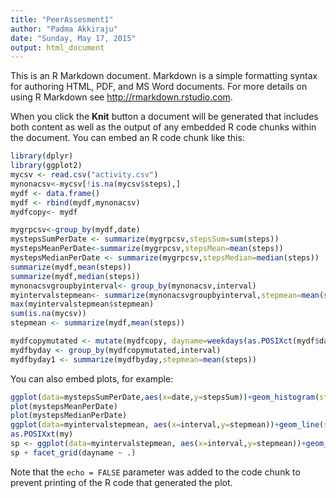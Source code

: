 ```yaml
---
title: "PeerAssesment1"
author: "Padma Akkiraju"
date: "Sunday, May 17, 2015"
output: html_document
---
```


This is an R Markdown document. Markdown is a simple formatting syntax for authoring HTML, PDF, and MS Word documents. For more details on using R Markdown see <http://rmarkdown.rstudio.com>.

When you click the **Knit** button a document will be generated that includes both content as well as the output of any embedded R code chunks within the document. You can embed an R code chunk like this:

```r
library(dplyr)
library(ggplot2)
mycsv <- read.csv("activity.csv")
mynonacsv<-mycsv[!is.na(mycsv$steps),]
mydf <- data.frame()
mydf <- rbind(mydf,mynonacsv)
mydfcopy<- mydf

mygrpcsv<-group_by(mydf,date)
mystepsSumPerDate <- summarize(mygrpcsv,stepsSum=sum(steps))
mystepsMeanPerDate<-summarize(mygrpcsv,stepsMean=mean(steps))
mystepsMedianPerDate <- summarize(mygrpcsv,stepsMedian=median(steps))
summarize(mydf,mean(steps))
summarize(mydf,median(steps))
mynonacsvgroupbyinterval<- group_by(mynonacsv,interval)
myintervalstepmean<- summarize(mynonacsvgroupbyinterval,stepmean=mean(steps))
max(myintervalstepmean$stepmean)
sum(is.na(mycsv))
stepmean <- summarize(mydf,mean(steps))

mydfcopymutated <- mutate(mydfcopy, dayname=weekdays(as.POSIXct(mydf$date)))
mydfbyday <- group_by(mydfcopymutated,interval)
mydfbyday1 <- summarize(mydfbyday,stepmean=mean(steps))
```

You can also embed plots, for example:

```r
ggplot(data=mystepsSumPerDate,aes(x=date,y=stepsSum))+geom_histogram(stat="identity",colour="green")
plot(mystepsMeanPerDate)
plot(mystepsMedianPerDate)
ggplot(data=myintervalstepmean, aes(x=interval,y=stepmean))+geom_line(stat="identity",color="red")
as.POSIXxt(my)
sp <- ggplot(data=myintervalstepmean, aes(x=interval,y=stepmean))+geom_line(stat="identity",color="red")
sp + facet_grid(dayname ~ .)

```

Note that the `echo = FALSE` parameter was added to the code chunk to prevent printing of the R code that generated the plot.
